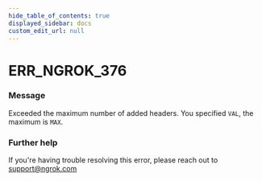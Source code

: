 ```yaml
---
hide_table_of_contents: true
displayed_sidebar: docs
custom_edit_url: null
---
```



# ERR_NGROK_376

### Message

Exceeded the maximum number of added headers. You specified `VAL`, the maximum is `MAX`.

### Further help

If you're having trouble resolving this error, please reach out to [support@ngrok.com](mailto:support@ngrok.com?subject=Help%20with%20ERR_NGROK_376)

<ErrorDetails error="err_ngrok_376" />

